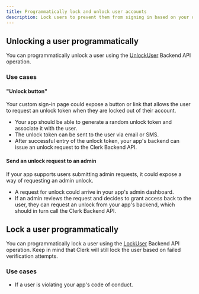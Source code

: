 ```yaml
---
title: Programmatically lock and unlock user accounts
description: Lock users to prevent them from signing in based on your own custom criteria.
---
```


## Unlocking a user programmatically

You can programmatically unlock a user using the [UnlockUser](https://clerk.com/docs/reference/backend-api/tag/Users#operation/LockUser) Backend API operation.

### Use cases

#### "Unlock button"

Your custom sign-in page could expose a button or link that allows the user to request an unlock token when they are locked out of their account.

- Your app should be able to generate a random unlock token and associate it with the user.
- The unlock token can be sent to the user via email or SMS.
- After successful entry of the unlock token, your app's backend can issue an unlock request to the Clerk Backend API.

#### Send an unlock request to an admin

If your app supports users submitting admin requests, it could expose a way of requesting an admin unlock.

- A request for unlock could arrive in your app's admin dashboard.
- If an admin reviews the request and decides to grant access back to the user, they can request an unlock from your app's backend, which should in turn call the Clerk Backend API.

## Lock a user programmatically

You can programmatically lock a user using the  [LockUser](https://clerk.com/docs/reference/backend-api/tag/Users#operation/LockUser) Backend API operation. Keep in mind that Clerk will still lock the user based on failed verification attempts.

### Use cases

- If a user is violating your app's code of conduct.
